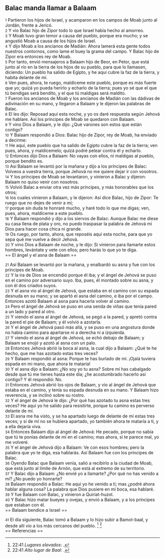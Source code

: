 == Balac manda llamar a Balaam ==

{{anchor|1}} <small>1</small> Partieron los hijos de Israel, y acamparon en los campos de Moab junto al Jordán, frente a Jericó.<br>
{{anchor|2}} <small>2</small> Y vio Balac hijo de Zipor todo lo que Israel había hecho al amorreo.<br>
{{anchor|3}} <small>3</small> Y Moab tuvo gran temor a causa del pueblo, porque era mucho; y se angustió Moab a causa de los hijos de Israel.<br>
{{anchor|4}} <small>4</small> Y dijo Moab a los ancianos de Madián: Ahora lamerá esta gente todos nuestros contornos, como lame el buey la grama del campo. Y Balac hijo de Zipor era entonces rey de Moab.<br>
{{anchor|5}} <small>5</small> Por tanto, envió mensajeros a Balaam hijo de Beor, en Petor, que está junto al río en la tierra de los hijos de su pueblo, para que lo llamasen, diciendo: Un pueblo ha salido de Egipto, y he aquí cubre la faz de la tierra, y habita delante de mí.<br>
{{anchor|6}} <small>6</small> Ven pues, ahora, te ruego, maldíceme este pueblo, porque es más fuerte que yo; quizá yo pueda herirlo y echarlo de la tierra; pues yo sé que el que tú bendigas será bendito, y el que tú maldigas será maldito.<br>
{{anchor|7}} <small>7</small> Fueron los ancianos de Moab y los ancianos de Madián con las dádivas de adivinación en su mano, y llegaron a Balaam y le dijeron las palabras de Balac.<br>
{{anchor|8}} <small>8</small> El les dijo: Reposad aquí esta noche, y yo os daré respuesta según Jehová me hablare. Así los príncipes de Moab se quedaron con Balaam.<br>
{{anchor|9}} <small>9</small> Y vino Dios a Balaam, y le dijo: ¿Qué varones son estos que están contigo?<br>
{{anchor|10}} <small>10</small> Y Balaam respondió a Dios: Balac hijo de Zipor, rey de Moab, ha enviado a decirme:<br>
{{anchor|11}} <small>11</small> He aquí, este pueblo que ha salido de Egipto cubre la faz de la tierra; ven pues, ahora, y maldícemelo; quizá podré pelear contra él y echarlo.<br>
{{anchor|12}} <small>12</small> Entonces dijo Dios a Balaam: No vayas con ellos, ni maldigas al pueblo, porque bendito es.<br>
{{anchor|13}} <small>13</small> Así Balaam se levantó por la mañana y dijo a los príncipes de Balac: Volveos a vuestra tierra, porque Jehová no me quiere dejar ir con vosotros.<br>
{{anchor|14}} <small>14</small> Y los príncipes de Moab se levantaron, y vinieron a Balac y dijeron: Balaam no quiso venir con nosotros.<br>
{{anchor|15}} <small>15</small> Volvió Balac a enviar otra vez más príncipes, y más honorables que los otros;<br>
{{anchor|16}} <small>16</small> los cuales vinieron a Balaam, y le dijeron: Así dice Balac, hijo de Zipor: Te ruego que no dejes de venir a mí;<br>
{{anchor|17}} <small>17</small> porque sin duda te honraré mucho, y haré todo lo que me digas; ven, pues, ahora, maldíceme a este pueblo.<br>
{{anchor|18}} <small>18</small> Y Balaam respondió y dijo a los siervos de Balac: Aunque Balac me diese su casa llena de plata y oro, no puedo traspasar la palabra de Jehová mi Dios para hacer cosa chica ni grande.<br>
{{anchor|19}} <small>19</small> Os ruego, por tanto, ahora, que reposéis aquí esta noche, para que yo sepa qué me vuelve a decir Jehová.<br>
{{anchor|20}} <small>20</small> Y vino Dios a Balaam de noche, y le dijo: Si vinieron para llamarte estos hombres, levántate y vete con ellos; pero harás lo que yo te diga.<br>
== El ángel y el asna de Balaam ==

{{anchor|21}} <small>21</small> Así Balaam se levantó por la mañana, y enalbardó su asna y fue con los príncipes de Moab.<br>
{{anchor|22}} <small>22</small> Y la ira de Dios se encendió porque él iba; y el ángel de Jehová se puso en el camino por adversario suyo. Iba, pues, él montado sobre su asna, y con él dos criados suyos.<br>
{{anchor|23}} <small>23</small> Y el asna vio al ángel de Jehová, que estaba en el camino con su espada desnuda en su mano; y se apartó el asna del camino, e iba por el campo. Entonces azotó Balaam al asna para hacerla volver al camino.<br>
{{anchor|24}} <small>24</small> Pero el ángel de Jehová se puso en una senda de viñas que tenía pared a un lado y pared al otro.<br>
{{anchor|25}} <small>25</small> Y viendo el asna al ángel de Jehová, se pegó a la pared, y apretó contra la pared el pie de Balaam; y él volvió a azotarla.<br>
{{anchor|26}} <small>26</small> Y el ángel de Jehová pasó más allá, y se puso en una angostura donde no había camino para apartarse ni a derecha ni a izquierda.<br>
{{anchor|27}} <small>27</small> Y viendo el asna al ángel de Jehová, se echó debajo de Balaam; y Balaam se enojó y azotó al asna con un palo.<br>
{{anchor|28}} <small>28</small> Entonces Jehová abrió la boca al asna, la cual dijo a Balaam: ¿Qué te he hecho, que me has azotado estas tres veces?<br>
{{anchor|29}} <small>29</small> Y Balaam respondió al asna: Porque te has burlado de mí. ¡Ojalá tuviera espada en mi mano, que ahora te mataría!<br>
{{anchor|30}} <small>30</small> Y el asna dijo a Balaam: ¿No soy yo tu asna? Sobre mí has cabalgado desde que tú me tienes hasta este día; ¿he acostumbrado hacerlo así contigo? Y él respondió: No.<br>
{{anchor|31}} <small>31</small> Entonces Jehová abrió los ojos de Balaam, y vio al ángel de Jehová que estaba en el camino, y tenía su espada desnuda en su mano. Y Balaam hizo reverencia, y se inclinó sobre su rostro.<br>
{{anchor|32}} <small>32</small> Y el ángel de Jehová le dijo: ¿Por qué has azotado tu asna estas tres veces? He aquí yo he salido para resistirte, porque tu camino es perverso delante de mí.<br>
{{anchor|33}} <small>33</small> El asna me ha visto, y se ha apartado luego de delante de mí estas tres veces; y si de mí no se hubiera apartado, yo también ahora te mataría a ti, y a ella dejaría viva.<br>
{{anchor|34}} <small>34</small> Entonces Balaam dijo al ángel de Jehová: He pecado, porque no sabía que tú te ponías delante de mí en el camino; mas ahora, si te parece mal, yo me volveré.<br>
{{anchor|35}} <small>35</small> Y el ángel de Jehová dijo a Balaam: Ve con esos hombres; pero la palabra que yo te diga, esa hablarás. Así Balaam fue con los príncipes de Balac.<br>
{{anchor|36}} <small>36</small> Oyendo Balac que Balaam venía, salió a recibirlo a la ciudad de Moab, que está junto al límite de Arnón, que está al extremo de su territorio.<br>
{{anchor|37}} <small>37</small> Y Balac dijo a Balaam: ¿No envié yo a llamarte? ¿Por qué no has venido a mí? ¿No puedo yo honrarte?<br>
{{anchor|38}} <small>38</small> Balaam respondió a Balac: He aquí yo he venido a ti; mas ¿podré ahora hablar alguna cosa? La palabra que Dios pusiere en mi boca, esa hablaré.<br>
{{anchor|39}} <small>39</small> Y fue Balaam con Balac, y vinieron a Quiriat-huzot.<br>
{{anchor|40}} <small>40</small> Y Balac hizo matar bueyes y ovejas, y envió a Balaam, y a los príncipes que estaban con él.<br>
== Balaam bendice a Israel ==

{{anchor|41}} <small>41</small> El día siguiente, Balac tomó a Balaam y lo hizo subir a Bamot-baal, y desde allí vio a los más cercanos del pueblo. <ref>22:41 ''Lugares elevados'': {{lib|LU|85|1|5}}.</ref> <ref>22:41 ''Alto lugar de Baal'': {{lib|LU|126|1|2}}.</ref><br>
== Referencias ==

<references />
